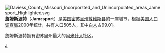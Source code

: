 [[File:Daviess_County_Missouri_Incorporated_and_Unincorporated_areas_Jamesport_Highlighted.svg|right]]
'''詹姆斯波特'''（'''Jamesport'''）是[[美国|美国]][[密苏里州|密苏里州]][[戴维斯县_(密苏里州)|戴维斯县]]的一座城市，根据[[美国人口调查局|美国人口调查局]]2000年统计，共有人口505人，其中[[白人|白人]]占99.01。

詹姆斯波特拥有密苏里州最大的[[阿米什人|阿米什人]]社区。

{{Missouri-stub}}

[[Category:密苏里州城市|J]]